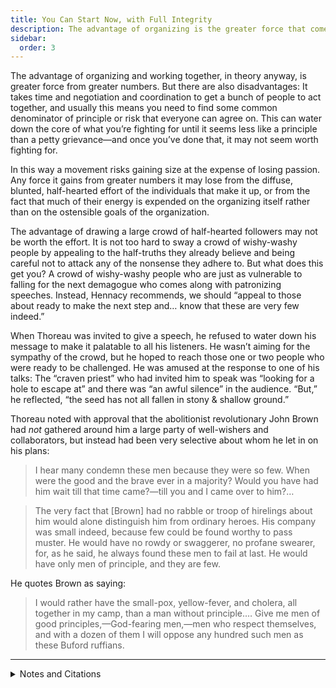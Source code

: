 ```yaml
---
title: You Can Start Now, with Full Integrity
description: The advantage of organizing is the greater force that comes from superior numbers. But there are also disadvantages.
sidebar:
  order: 3
---
```

The advantage of organizing and working together, in theory anyway, is greater force from greater numbers.
But there are also disadvantages:
It takes time and negotiation and coordination to get a bunch of people to act together, and usually this means you need to find some common denominator of principle or risk that everyone can agree on.
This can water down the core of what you’re fighting for until it seems less like a principle than a petty grievance—and once you’ve done that, it may not seem worth fighting for.

In this way a movement risks gaining size at the expense of losing passion.
Any force it gains from greater numbers it may lose from the diffuse, blunted, half-hearted effort of the individuals that make it up, or from the fact that much of their energy is expended on the organizing itself rather than on the ostensible goals of the organization.

The advantage of drawing a large crowd of half-hearted followers may not be worth the effort.
It is not too hard to sway a crowd of wishy-washy people by appealing to the half-truths they already believe and being careful not to attack any of the nonsense they adhere to.
But what does this get you?
A crowd of wishy-washy people who are just as vulnerable to falling for the next demagogue who comes along with patronizing speeches.
Instead, Hennacy recommends, we should “appeal to those about ready to make the next step and… know that these are very few indeed.”

When Thoreau was invited to give a speech, he refused to water down his message to make it palatable to all his listeners.
He wasn’t aiming for the sympathy of the crowd, but he hoped to reach those one or two people who were ready to be challenged.
He was amused at the response to one of his talks:
The “craven priest” who had invited him to speak was “looking for a hole to escape at” and there was “an awful silence” in the audience.
“But,” he reflected, “the seed has not all fallen in stony & shallow ground.”

Thoreau noted with approval that the abolitionist revolutionary John Brown had <em>not</em> gathered around him a large party of well-wishers and collaborators, but instead had been very selective about whom he let in on his plans:

> I hear many condemn these men because they were so few.
> When were the good and the brave ever in a majority?
> Would you have had him wait till that time came?—till you and I came over to him?…

> The very fact that [Brown] had no rabble or troop of hirelings about him would alone distinguish him from ordinary heroes.
> His company was small indeed, because few could be found worthy to pass muster.
> He would have no rowdy or swaggerer, no profane swearer, for, as he said, he always found these men to fail at last.
> He would have only men of principle, and they are few.

He quotes Brown as saying:

> I would rather have the small-pox, yellow-fever, and cholera, all together in my camp, than a man without principle.…
> Give me men of good principles,—God-fearing men,—men who respect themselves, and with a dozen of them I will oppose any hundred such men as these Buford ruffians.

<hr />

<details>
<summary>Notes and Citations</summary>

* Hennacy, Ammon “Picketing” <i>The Book of Ammon</i> (1970) p. 218
* Thoreau, H.D., 16 November 1858 journal entry, from <i>The Price of Freedom</i> (2008) pp. 184–87
* Thoreau, H.D. “A Plea for Captain John Brown” <i>My Thoughts are Murder to the State</i> (2008) pp. 37–57
* Thoreau, H.D., 22 October 1859 journal entry, from <i>The Price of Freedom</i> (2008) pp. 215–30

</details>
